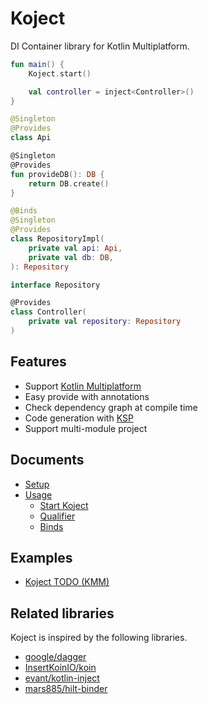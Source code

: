 <head>
  <title>Koject - DI Container Library for Kotlin Multiplatform</title>
</head>

# Koject
DI Container library for Kotlin Multiplatform.

```kotlin
fun main() {
    Koject.start()

    val controller = inject<Controller>()
}

@Singleton
@Provides
class Api

@Singleton
@Provides
fun provideDB(): DB {
    return DB.create()
}

@Binds
@Singleton
@Provides
class RepositoryImpl(
    private val api: Api,
    private val db: DB,
): Repository

interface Repository

@Provides
class Controller(
    private val repository: Repository
)
```

## Features

* Support [Kotlin Multiplatform](https://kotlinlang.org/docs/multiplatform.html)
* Easy provide with annotations
* Check dependency graph at compile time
* Code generation with [KSP](https://github.com/google/ksp)
* Support multi-module project

## Documents
* [Setup](./docs/setup)
* [Usage](./docs/core)
  * [Start Koject](./docs/core/basic)
  * [Qualifier](./docs/core/qualifier)
  * [Binds](./docs/core/binds)

## Examples
* [Koject TODO (KMM)](https://github.com/Mori-Atsushi/koject/tree/main/examples/kmm)

## Related libraries
Koject is inspired by the following libraries.

* [google/dagger](https://github.com/google/dagger)
* [InsertKoinIO/koin](https://github.com/InsertKoinIO/koin)
* [evant/kotlin-inject](https://github.com/evant/kotlin-inject)
* [mars885/hilt-binder](https://github.com/mars885/hilt-binder)
